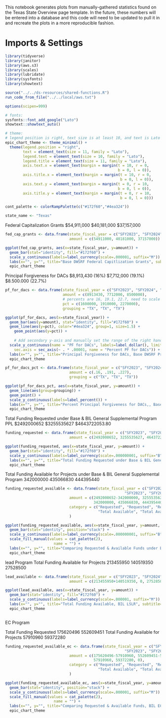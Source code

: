 

This notebook generates plots from manually-gathered statistics found on the Texas State Overview page template.
In the future, these numbers will be entered into a database and this code will need to be updated to pull it in and recreate the plots in a more reproducible fashion.

# Imports & Settings 

```r
library(tidyverse)
library(janitor)
library(aws.s3)
library(scales)
library(lubridate)
library(sysfonts)
library(showtext)

source("../../ds-resources/shared-functions.R")
run_code_from_file("../../local/aws.txt")

options(scipen=999)

# fonts: 
sysfonts::font_add_google("Lato")
showtext::showtext_auto()

# theme: 
# legend position is right, text size is at least 10, and text is Lato
epic_chart_theme <- theme_minimal() + 
  theme(legend.position = "right", 
        text = element_text(size = 11, family = "Lato"), 
        legend.text = element_text(size = 10, family = "Lato"), 
        legend.title = element_text(size = 11, family = "Lato"), 
        axis.text.x = element_text(margin = margin(t = 10, r = 0, 
                                                   b = 0, l = 0)), 
        axis.title.x = element_text(margin = margin(t = 10, r = 0, 
                                                    b = 0, l = 0)), 
        axis.text.y = element_text(margin = margin(t = 0, r = 10, 
                                                   b = 0, l = 0)), 
        axis.title.y = element_text(margin = margin(t = 0, r = 10, 
                                                    b = 0, l = 0))) 

cont_palette <- colorRampPalette(c("#172f60","#4ea324"))

state_name <- "Texas"
```


Federal Capitalization Grants
$54,911,000
$40,181,000
$37,157,000

```r
fed_cap_grants <- data.frame(state_fiscal_year = c("SFY2023", "SFY2024", "SFY2025"),
                             amount = c(54911000, 40181000, 37157000))

ggplot(fed_cap_grants, aes(x=state_fiscal_year, y=amount)) + 
  geom_bar(stat="identity", fill="#172f60") + 
  scale_y_continuous(labels=label_currency(scale=.000001, suffix="M")) + 
  labs(x="", y="", title="Base DWSRF Federal Capitlization Grants", subtitle=paste0(state_name, ", SFY23-25")) + 
  epic_chart_theme

```


Principal Forgiveness for DACs
$8,913,430 (16%)
$7,712,000 (19.1%)
$8.500.000 (22.7%)

```r
pf_for_dacs <- data.frame(state_fiscal_year = c("SFY2023", "SFY2024", "SFY2025"),
                          amount = c(8913430, 7712000, 8500000),
                          # percents are 16, 19.1, 22.7, need to scale from left-side going 0-10m to right-side being 0-100
                          pct = c(1600000, 1910000, 2270000),
                          grouping = "TX", "TX", "TX")

ggplot(pf_for_dacs, aes(x=state_fiscal_year)) + 
  geom_bar(aes(y=amount), stat="identity", fill="#172f60") + 
  geom_line(aes(y=pct), color="#4ea324", group=1, size=1.5) + 
    geom_point(aes(y=pct)) + 
  
    # Add secondary y-axis and manually set the range of the right hand
  scale_y_continuous(name = "PF for DACs", labels=label_dollar(), limits = c(0, 10000000),
    sec.axis = sec_axis(~ . * .00001, name = "Percent PF for DACs")) +
  labs(x="", y="", title="Principal Forgiveness for DACs, Base DWSRF Program", subtitle=paste0(state_name, ", SFY23-25")) + 
  epic_chart_theme
```

```r
pf_for_dacs_pct <- data.frame(state_fiscal_year = c("SFY2023", "SFY2024", "SFY2025"),
                             amount = c(.16, .191, .227),
                             grouping = c("TX", "TX", "TX"))

ggplot(pf_for_dacs_pct, aes(x=state_fiscal_year, y=amount)) + 
  geom_line(aes(group=grouping)) + 
  geom_point() + 
  scale_y_continuous(labels=label_percent()) + 
  labs(x="", y="", title="Percent Principal Forgiveness for DACs,, Base DWSRF Program", subtitle=paste0(state_name, " SFY23-25")) + 
  epic_chart_theme
```


Total Funding Requested under Base & BIL General Supplemental Program PPL
$2492000652
$3255535627
$4643722053.80
```r

funding_requested <- data.frame(state_fiscal_year = c("SFY2023", "SFY2024", "SFY2025"),
                             amount = c(2492000652, 3255535627, 4643722053.80))

ggplot(funding_requested, aes(x=state_fiscal_year, y=amount)) + 
  geom_bar(stat="identity", fill="#172f60") + 
  scale_y_continuous(labels=label_currency(scale=.000000001, suffix="B")) + 
  labs(x="", y="", title="Total Funding Requested under Base & BIL General Supplemental Program PPL", subtitle=paste0(state_name, " SFY23-25")) + 
  epic_chart_theme


```

Total Funding Available for Projects under Base & BIL General Supplemental Program
342000000
435066830
444395440

```r
funding_requested_available <- data.frame(state_fiscal_year = c("SFY2023", "SFY2024", "SFY2025",
                                                      "SFY2023", "SFY2024", "SFY2025"),
                             amount = c(2492000652-342000000, 3255535627-435066830, 4643722053.80-444395440,
                                        342000000, 435066830, 444395440),
                             category = c("Requested", "Requested", "Requested",
                                          "Total Available", "Total Available", "Total Available")
                             )

ggplot(funding_requested_available, aes(x=state_fiscal_year, y=amount, fill=category)) + 
  geom_bar(stat="identity", position="stack") + 
  scale_y_continuous(labels=label_currency(scale=.000000001, suffix="B")) + 
  scale_fill_manual(values = cat_palette(2), 
                      name = "") + 
  labs(x="", y="", title="Comparing Requested & Available Funds under Base & Bil Gen. Supp", subtitle=paste0(state_name, " SFY23-25")) + 
  epic_chart_theme

```

lead Program
Total Funding Available for Projects
213455950
140519350
27528500


```r

lead_available <- data.frame(state_fiscal_year = c("SFY2023", "SFY2024", "SFY2025"),
                             amount = c(213455950+140519350, 0, 27528500))

ggplot(lead_available, aes(x=state_fiscal_year, y=amount)) + 
  geom_bar(stat="identity", fill="#172f60") + 
  scale_y_continuous(labels=label_currency(scale=.000001, suffix="M")) + 
  labs(x="", y="", title="Total Funding Available, BIL LSLR", subtitle=paste0(state_name, ", SFY23-25")) + 
  epic_chart_theme



```


EC Program

Total Funding Requested
175620496
552609451
Total Funding Available for Projects
57910960
59372280

```r
funding_requested_available_ec <- data.frame(state_fiscal_year = c("SFY2023", "SFY2024", "SFY2025",
                                                      "SFY2023", "SFY2024", "SFY2025"),
                             amount = c(175620496-57910960, 552609451-59372280, 0,
                                        57910960, 59372280, 0),
                             category = c("Requested", "Requested", "Requested",
                                          "Total Available", "Total Available", "Total Available")
                             )

ggplot(funding_requested_available_ec, aes(x=state_fiscal_year, y=amount, fill=category)) + 
  geom_bar(stat="identity", position="stack") + 
  scale_y_continuous(labels=label_currency(scale=.000001, suffix="M")) + 
  scale_fill_manual(values = cat_palette(2), 
                      name = "") + 
  labs(x="", y="", title="Comparing Requested & Available Funds, BIL EC", subtitle=paste0(state_name, " SFY23-25")) + 
  epic_chart_theme
```

